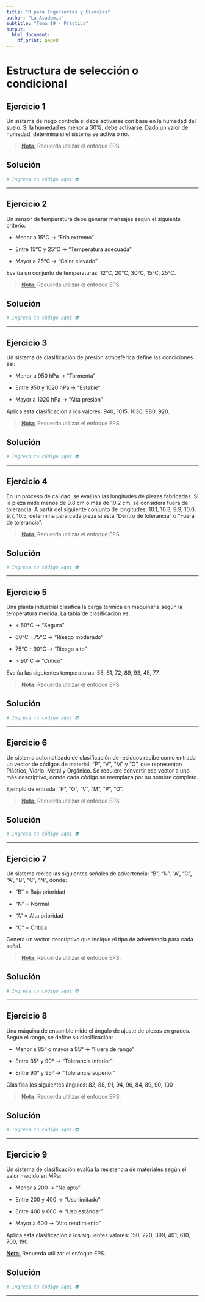 ```yaml
---
title: "R para Ingenierías y Ciencias"
author: "La Academia"
subtitle: "Tema 19 - Práctica"
output:
  html_document:
    df_print: paged
---
```


# Estructura de selección o condicional

## Ejercicio 1

Un sistema de riego controla si debe activarse con base en la humedad del suelo. Si la humedad es menor a 30%, debe activarse. Dado un valor de humedad, determina si el sistema se activa o no.

> [**Nota:**]{.underline} Recuerda utilizar el enfoque EPS.

## Solución

```r
# Ingresa tu código aquí 👽
```

------------------------------------------------------------------------

## Ejercicio 2

Un sensor de temperatura debe generar mensajes según el siguiente criterio:

-   Menor a 15°C → "Frío extremo"

-   Entre 15°C y 25°C → "Temperatura adecuada"

-   Mayor a 25°C → "Calor elevado"

Evalúa un conjunto de temperaturas: 12°C, 20°C, 30°C, 15°C, 25°C.

> [**Nota:**]{.underline} Recuerda utilizar el enfoque EPS.

## Solución

```r
# Ingresa tu código aquí 👽
```

------------------------------------------------------------------------

## Ejercicio 3

Un sistema de clasificación de presión atmosférica define las condiciones así:

-   Menor a 950 hPa → "Tormenta"

-   Entre 950 y 1020 hPa → "Estable"

-   Mayor a 1020 hPa → "Alta presión"

Aplica esta clasificación a los valores: 940, 1015, 1030, 980, 920.

> [**Nota:**]{.underline} Recuerda utilizar el enfoque EPS.

## Solución

```r
# Ingresa tu código aquí 👽
```

------------------------------------------------------------------------

## Ejercicio 4

En un proceso de calidad, se evalúan las longitudes de piezas fabricadas. Si la pieza mide menos de 9.8 cm o más de 10.2 cm, se considera fuera de tolerancia. A partir del siguiente conjunto de longitudes: 10.1, 10.3, 9.9, 10.0, 9.7, 10.5, determina para cada pieza si está "Dentro de tolerancia" o "Fuera de tolerancia".

> [**Nota:**]{.underline} Recuerda utilizar el enfoque EPS.

## Solución

```r
# Ingresa tu código aquí 👽
```

------------------------------------------------------------------------

## Ejercicio 5

Una planta industrial clasifica la carga térmica en maquinaria según la temperatura medida. La tabla de clasificación es:

-   \< 60°C → "Segura"

-   60°C - 75°C → "Riesgo moderado"

-   75°C - 90°C → "Riesgo alto"

-   \> 90°C → "Crítico"

Evalúa las siguientes temperaturas: 58, 61, 72, 89, 93, 45, 77.

> [**Nota:**]{.underline} Recuerda utilizar el enfoque EPS.

## Solución

```r
# Ingresa tu código aquí 👽
```

------------------------------------------------------------------------

## Ejercicio 6

Un sistema automatizado de clasificación de residuos recibe como entrada un vector de códigos de material: "P", "V", "M" y "O", que representan Plástico, Vidrio, Metal y Orgánico. Se requiere convertir ese vector a uno más descriptivo, donde cada código se reemplaza por su nombre completo.

Ejemplo de entrada: "P", "O", "V", "M", "P", "O".

> [**Nota:**]{.underline} Recuerda utilizar el enfoque EPS.

## Solución

```r
# Ingresa tu código aquí 👽
```

------------------------------------------------------------------------

## Ejercicio 7

Un sistema recibe las siguientes señales de advertencia: "B", "N", "A", "C", "A", "B", "C", "N", donde:

-   "B" = Baja prioridad

-   "N" = Normal

-   "A" = Alta prioridad

-   "C" = Crítica

Genera un vector descriptivo que indique el tipo de advertencia para cada señal.

> [**Nota:**]{.underline} Recuerda utilizar el enfoque EPS.

## Solución

```r
# Ingresa tu código aquí 👽
```

------------------------------------------------------------------------

## Ejercicio 8

Una máquina de ensamble mide el ángulo de ajuste de piezas en grados. Según el rango, se define su clasificación:

-   Menor a 85° o mayor a 95° → “Fuera de rango”

-   Entre 85° y 90° → “Tolerancia inferior”

-   Entre 90° y 95° → “Tolerancia superior”

Clasifica los siguientes ángulos: 82, 88, 91, 94, 96, 84, 89, 90, 100

> [**Nota:**]{.underline} Recuerda utilizar el enfoque EPS.

## Solución

```r
# Ingresa tu código aquí 👽
```

------------------------------------------------------------------------

## Ejercicio 9

Un sistema de clasificación evalúa la resistencia de materiales según el valor medido en MPa:

-   Menor a 200 → “No apto”

-   Entre 200 y 400 → “Uso limitado”

-   Entre 400 y 600 → “Uso estándar”

-   Mayor a 600 → “Alto rendimiento”

Aplica esta clasificación a los siguientes valores: 150, 220, 399, 401, 610, 700, 190

[**Nota:**]{.underline} Recuerda utilizar el enfoque EPS.

## Solución

```r
# Ingresa tu código aquí 👽
```

------------------------------------------------------------------------
